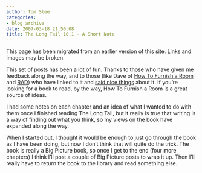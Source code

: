 ```yaml
---
author: Tom Slee
categories:
- blog archive
date: 2007-03-18 21:50:08
title: The Long Tail 10.1 - A Short Note
---
```


::: {.callout-note}

This page has been migrated from an earlier version of this site. 
Links and images may be broken.

:::



				

This set of posts has been a lot of fun. Thanks to those who have given me feedback along the way, and to those (like Dave of [How To Furnish a Room](http://howtofurnisharoom.blogspot.com) and [RAD](http://www.radthoughts.com/)) who have linked to it and [said nice things](http://howtofurnisharoom.blogspot.com/2007/03/bravo.html) about it. If you're looking for a book to read, by the way, How To Furnish a Room is a great source of ideas.




I had some notes on each chapter and an idea of what I wanted to do with them once I finished reading The Long Tail, but it really is true that writing is a way of finding out what you think, so my views on the book have expanded along the way.




When I started out, I thought it would be enough to just go through the book as I have been doing, but now I don't think that will quite do the trick. The book is really a Big Picture book, so once I get to the end (four more chapters) I think I'll post a couple of Big Picture posts to wrap it up. Then I'll really have to return the book to the library and read something else.


		
